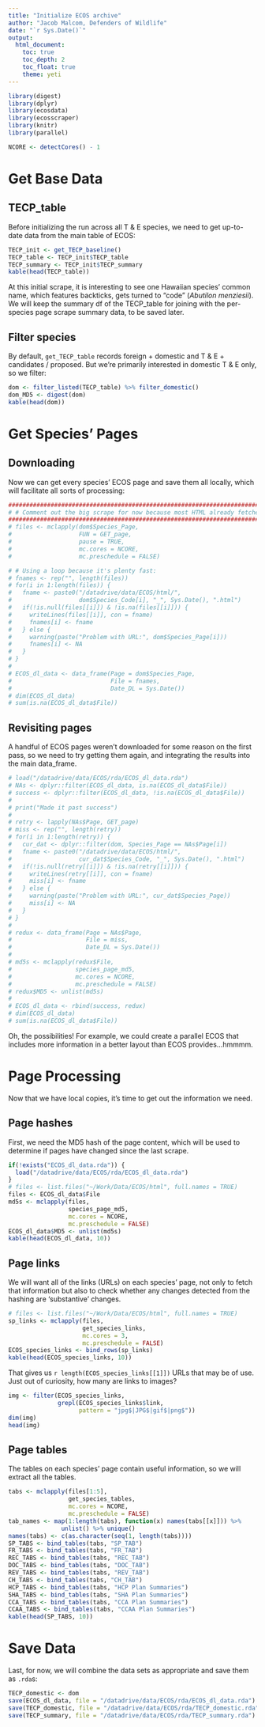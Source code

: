 ```yaml
---
title: "Initialize ECOS archive"
author: "Jacob Malcom, Defenders of Wildlife"
date: "`r Sys.Date()`"
output: 
  html_document:
    toc: true
    toc_depth: 2
    toc_float: true
    theme: yeti
---
```


```r
library(digest)
library(dplyr)
library(ecosdata)
library(ecosscraper)
library(knitr)
library(parallel)

NCORE <- detectCores() - 1
```

# Get Base Data

## TECP_table

Before initializing the run across all T & E species, we need to get up-to-date
data from the main table of ECOS:

```r
TECP_init <- get_TECP_baseline()
TECP_table <- TECP_init$TECP_table
TECP_summary <- TECP_init$TECP_summary
kable(head(TECP_table))
```

At this initial scrape, it is interesting to see one Hawaiian species' common
name, which features backticks, gets turned to "code" (_Abutilon menziesii_). 
We will keep the summary df of the TECP_table for joining with the per-species 
page scrape summary data, to be saved later.

## Filter species

By default, `get_TECP_table` records foreign + domestic and T & E + candidates /
proposed. But we're primarily interested in domestic T & E only, so we filter:

```r
dom <- filter_listed(TECP_table) %>% filter_domestic()
dom_MD5 <- digest(dom)
kable(head(dom))
```

# Get Species' Pages

## Downloading

Now we can get every species' ECOS page and save them all locally, which will
facilitate all sorts of processing:

```r
########################################################################
# # Comment out the big scrape for now because most HTML already fetched
########################################################################
# files <- mclapply(dom$Species_Page, 
#                   FUN = GET_page,
#                   pause = TRUE,
#                   mc.cores = NCORE,
#                   mc.preschedule = FALSE)

# # Using a loop because it's plenty fast:
# fnames <- rep("", length(files))
# for(i in 1:length(files)) {
#   fname <- paste0("/datadrive/data/ECOS/html/", 
#                   dom$Species_Code[i], "_", Sys.Date(), ".html")
#   if(!is.null(files[[i]]) & !is.na(files[[i]])) {
#     writeLines(files[[i]], con = fname)
#     fnames[i] <- fname 
#   } else {
#     warning(paste("Problem with URL:", dom$Species_Page[i]))
#     fnames[i] <- NA
#   }
# }
# 
# ECOS_dl_data <- data_frame(Page = dom$Species_Page,
#                            File = fnames,
#                            Date_DL = Sys.Date())
# dim(ECOS_dl_data)
# sum(is.na(ECOS_dl_data$File))
```

## Revisiting pages

A handful of ECOS pages weren't downloaded for some reason on the first pass, so 
we need to try getting them again, and integrating the results into the main 
data_frame.

```r
# load("/datadrive/data/ECOS/rda/ECOS_dl_data.rda")
# NAs <- dplyr::filter(ECOS_dl_data, is.na(ECOS_dl_data$File))
# success <- dplyr::filter(ECOS_dl_data, !is.na(ECOS_dl_data$File))
# 
# print("Made it past success")
# 
# retry <- lapply(NAs$Page, GET_page)
# miss <- rep("", length(retry))
# for(i in 1:length(retry)) {
#   cur_dat <- dplyr::filter(dom, Species_Page == NAs$Page[i])
#   fname <- paste0("/datadrive/data/ECOS/html/", 
#                   cur_dat$Species_Code, "_", Sys.Date(), ".html")
#   if(!is.null(retry[[i]]) & !is.na(retry[[i]])) {
#     writeLines(retry[[i]], con = fname)
#     miss[i] <- fname 
#   } else {
#     warning(paste("Problem with URL:", cur_dat$Species_Page))
#     miss[i] <- NA
#   }
# }
# 
# redux <- data_frame(Page = NAs$Page,
#                     File = miss,
#                     Date_DL = Sys.Date())
# 
# md5s <- mclapply(redux$File, 
#                  species_page_md5,
#                  mc.cores = NCORE,
#                  mc.preschedule = FALSE)
# redux$MD5 <- unlist(md5s)
# 
# ECOS_dl_data <- rbind(success, redux)
# dim(ECOS_dl_data)
# sum(is.na(ECOS_dl_data$File))
```

Oh, the possibilities! For example, we could create a parallel ECOS that 
includes more information in a better layout than ECOS provides...hmmmm.

# Page Processing

Now that we have local copies, it's time to get out the information we need.

## Page hashes

First, we need the MD5 hash of the page content, which will be used to determine
if pages have changed since the last scrape.

```r
if(!exists("ECOS_dl_data.rda")) {
  load("/datadrive/data/ECOS/rda/ECOS_dl_data.rda")
}
# files <- list.files("~/Work/Data/ECOS/html", full.names = TRUE)
files <- ECOS_dl_data$File
md5s <- mclapply(files,
                 species_page_md5,
                 mc.cores = NCORE,
                 mc.preschedule = FALSE)
ECOS_dl_data$MD5 <- unlist(md5s)
kable(head(ECOS_dl_data, 10))
```

## Page links

We will want all of the links (URLs) on each species' page, not only to fetch 
that information but also to check whether any changes detected from the hashing
are 'substantive' changes.

```r
# files <- list.files("~/Work/Data/ECOS/html", full.names = TRUE)
sp_links <- mclapply(files, 
                     get_species_links,
                     mc.cores = 3,
                     mc.preschedule = FALSE)
ECOS_species_links <- bind_rows(sp_links)
kable(head(ECOS_species_links, 10))
```

That gives us `r length(ECOS_species_links[[1]])` URLs that may be of use. Just 
out of curiosity, how many are links to images?

```r
img <- filter(ECOS_species_links,
              grepl(ECOS_species_links$link,
                    pattern = "jpg$|JPG$|gif$|png$"))
dim(img)
head(img)
```

## Page tables

The tables on each species' page contain useful information, so we will extract
all the tables.

```r
tabs <- mclapply(files[1:5],
                 get_species_tables,
                 mc.cores = NCORE,
                 mc.preschedule = FALSE)
tab_names <- map(1:length(tabs), function(x) names(tabs[[x]])) %>%
               unlist() %>% unique()
names(tabs) <- c(as.character(seq(1, length(tabs))))
SP_TABS <- bind_tables(tabs, "SP_TAB")
FR_TABS <- bind_tables(tabs, "FR_TAB")
REC_TABS <- bind_tables(tabs, "REC_TAB")
DOC_TABS <- bind_tables(tabs, "DOC_TAB")
REV_TABS <- bind_tables(tabs, "REV_TAB")
CH_TABS <- bind_tables(tabs, "CH_TAB")
HCP_TABS <- bind_tables(tabs, "HCP Plan Summaries")
SHA_TABS <- bind_tables(tabs, "SHA Plan Summaries")
CCA_TABS <- bind_tables(tabs, "CCA Plan Summaries")
CCAA_TABS <- bind_tables(tabs, "CCAA Plan Summaries")
kable(head(SP_TABS, 10))
```

# Save Data

Last, for now, we will combine the data sets as appropriate and save them as
`.rda`s:

```r
TECP_domestic <- dom
save(ECOS_dl_data, file = "/datadrive/data/ECOS/rda/ECOS_dl_data.rda")
save(TECP_domestic, file = "/datadrive/data/ECOS/rda/TECP_domestic.rda")
save(TECP_summary, file = "/datadrive/data/ECOS/rda/TECP_summary.rda")
```
